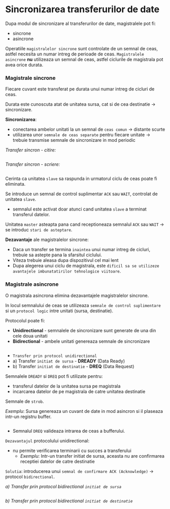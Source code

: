 
<SEO title="Metode de efectuare a transformarilor prin DMA" />

# Sincronizarea transferurilor de date

Dupa modul de sincronizare al transferurilor de date, magistralele pot fi:
- sincrone
- asincrone

Operatiile `magistralelor sincrone` sunt controlate de un semnal de ceas, astfel necesita un numar intreg de perioade de ceas.
`Magistralele asincrone` **nu** utilizeaza un semnal de ceas, astfel ciclurile de magistrala pot avea orice durata.


<h3>Magistrale sincrone</h3>

Fiecare cuvant este transferat pe durata unui numar intreg de cicluri de ceas.

Durata este cunoscuta atat de unitatea sursa, cat si de cea destinatie -> sincronizare.

**Sincronizarea**:
- conectarea ambelor unitati la un semnal de `ceas comun` -> distante scurte
- utilizarea unor `semnale de ceas separate` pentru fiecare unitate -> trebuie transmise semnale de sincronizare in mod periodic

*Transfer sincron - citire:*

<div style={{ maxWidth: '600px', marginBottom: '1.45rem' }}>
  <Image imgName={"sincronizare-transfer-sincron-citire.png"}/>
</div>

*Transfer sincron - scriere:*

<div style={{ maxWidth: '600px', marginBottom: '1.45rem' }}>
  <Image imgName={"sincronizare-transfer-sincron-scriere.png"}/>
</div>

Cerinta ca unitatea `slave` sa raspunda in urmatorul ciclu de ceas poate fi eliminata.

Se introduce un semnal de control suplimentar `ACK` sau `WAIT`, controlat de unitatea `slave`.
- semnalul este activat doar atunci cand unitatea `slave` a terminat transferul datelor.

Unitatea `master` asteapta pana cand receptioneaza semnalul `ACK` sau `WAIT` -> se introduc `stari de asteptare`.

**Dezavantaje** ale magistralelor sincrone:
- Daca un transfer se termina `inaintea` unui numar intreg de cicluri, trebuie sa astepte pana la sfarsitul ciclului.
- Viteza trebuie aleasa dupa dispozitivul cel mai lent
- Dupa alegerea unui ciclu de magistrala, este `dificil sa se utilizeze avantajele imbunatatirilor tehnologice viitoare`.

<h3>Magistrale asincrone</h3>

O magistrala asincrona elimina dezavantajele magistralelor sincrone.

In locul semnalului de ceas se utilizeaza `semnale de control suplimentare` si un `protocol logic` intre unitati (sursa, destinatie).

Protocolul poate fi:
  - **Unidirectional** - semnalele de sincronizare sunt generate de una din cele doua unitati
  - **Bidirectional** - ambele unitati genereaza semnale de sincronizare

<div style={{ maxWidth: '600px', marginBottom: '1.45rem' }}>
  <Image imgName={"mag_asincrone.png"}/>
</div>

  - `Transfer prin protocol unidirectional`
  - a) Transfer `initiat de sursa` - **DREADY** (Data Ready)
  - b) Transfer `initiat de destinatie` - **DREQ** (Data Request)

Semnalele `DREADY` si `DREQ` pot fi utilizate pentru:
- transferul datelor de la unitatea sursa pe magistrala
- incarcarea datelor de pe magistrala de catre unitatea destinatie

Semnale de `strob`.

*Exemplu*: Sursa genereaza un cuvant de date in mod asincron si il plaseaza intr-un registru buffer.

<div style={{ maxWidth: '600px', marginBottom: '1.45rem' }}>
  <Image imgName={"mag_asincrone_exemplu.png"}/>
</div>

- Semnalul `DREQ` valideaza intrarea de ceas a bufferului.

`Dezavantajul` protocolului unidirectional:
  - nu permite verificarea terminarii cu succes a transferului
    - *Exemplu*: Intr-un transfer initiat de sursa, aceasta nu are confirmarea receptiei datelor de catre destinatie

`Solutia`: introducerea unui `semnal de confirmare ACK (Acknowledge)` -> protocol `bidirectional`.

*a) Transfer prin protocol bidirectional `initiat de sursa`*

<div style={{ maxWidth: '600px', marginBottom: '1.45rem' }}>
  <Image imgName={"mag_transfer_protocol_initiat_sursa.png"}/>
</div>

*b) Transfer prin protocol bidirectional `initiat de destinatie`*

<div style={{ maxWidth: '600px', marginBottom: '1.45rem' }}>
  <Image imgName={"mag_transfer_protocol_initiat_destinatie.png"}/>
</div>

<Links />